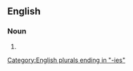 {{also|grammies}}

==English==

===Noun===
{{head|en|noun form}}

# {{plural of|en|Grammy}}

[[Category:English plurals ending in "-ies"]]